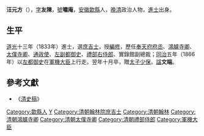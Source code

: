 {{Otheruses|other=名为汪文端的其他人物|汪文端}}

'''汪元方'''（{{bd|?||1867年|catIdx=W汪}}），[[表字|字]]'''友陳'''，[[號|號]]'''嘯庵'''，[[安徽|安徽]][[歙縣|歙縣]]人，[[晚清|晚清]]政治人物，[[進士|進士]]出身。

== 生平 ==
[[道光|道光]]十三年（1833年）進士，選[[庶吉士|庶吉士]]，授[[編修|編修]]，歷任[[奉天府|奉天府]][[府丞|府丞]]、[[鴻臚寺卿|鴻臚寺卿]]、[[太僕寺卿|太僕寺卿]]、[[通政使|通政使]]、[[左副都御史|左副都御史]]、[[禮部右侍郎|禮部右侍郎]]、實錄館副總裁；[[同治|同治]]五年（1866年）以[[左都御史|左都御史]]在[[軍機大臣|軍機大臣]]上行走。翌年十月卒，贈[[太子少保|太子少保]]，[[諡|諡]]'''文端'''。

==參考文獻==
*《[[清史稿|清史稿]]》

{{道光十三年癸巳科殿试金榜}}

{{Authority control}}

{{DEFAULTSORT:Wang汪}}

[[Category:歙縣人|Category:歙縣人]]
[[Category:汪姓|Y]]
[[Category:清朝翰林院庶吉士|Category:清朝翰林院庶吉士]]
[[Category:清朝翰林|Category:清朝翰林]]
[[Category:清朝鴻臚寺卿|Category:清朝鴻臚寺卿]]
[[Category:清朝太僕寺卿|Category:清朝太僕寺卿]]
[[Category:清朝禮部侍郎|Category:清朝禮部侍郎]]
[[Category:軍機大臣|Category:軍機大臣]]